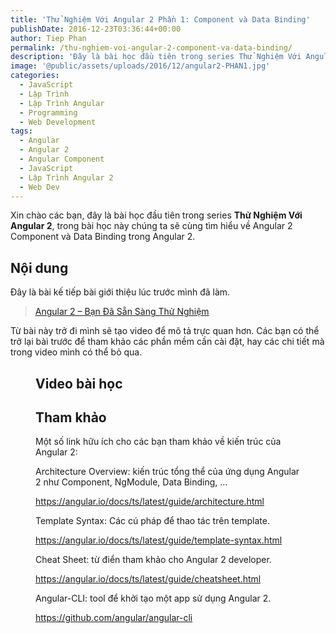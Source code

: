 ```yaml
---
title: 'Thử Nghiệm Với Angular 2 Phần 1: Component và Data Binding'
publishDate: 2016-12-23T03:36:44+00:00
author: Tiep Phan
permalink: /thu-nghiem-voi-angular-2-component-va-data-binding/
description: 'Đây là bài học đầu tiên trong series Thử Nghiệm Với Angular 2, trong bài học này chúng ta sẽ cùng tìm hiểu về Angular 2 Component và Data Binding trong Angular 2.'
image: '@public/assets/uploads/2016/12/angular2-PHAN1.jpg'
categories:
  - JavaScript
  - Lập Trình
  - Lập Trình Angular
  - Programming
  - Web Development
tags:
  - Angular
  - Angular 2
  - Angular Component
  - JavaScript
  - Lập Trình Angular 2
  - Web Dev
---
```


Xin chào các bạn, đây là bài học đầu tiên trong series **Thử Nghiệm Với Angular 2**, trong bài học này chúng ta sẽ cùng tìm hiểu về Angular 2 Component và Data Binding trong Angular 2.

## Nội dung

Đây là bài kế tiếp bài giới thiệu lúc trước mình đã làm.

<blockquote>
  <p>
    <a href="/angular-2-ban-da-san-sang-thu-nghiem/">Angular 2 – Bạn Đã Sẵn Sàng Thử Nghiệm</a>
  </p>
</blockquote>

Từ bài này trở đi mình sẽ tạo video để mô tả trực quan hơn. Các bạn có thể trở lại bài trước để tham khảo các phần mềm cần cài đặt, hay các chi tiết mà trong video mình có thể bỏ qua.
<Figure
  className="post-figure"
  src="@public/assets/uploads/2016/12/component-hierarchy.png"
  alt="Angular 2 Component Hierarchy"
  width="1280"
  height="720"
  caption="Angular 2 Component Hierarchy"
/>

## Video bài học

<Youtube id="eAYZVGhnYBg" />

## Tham khảo

Một số link hữu ích cho các bạn tham khảo về kiến trúc của Angular 2:

Architecture Overview: kiến trúc tổng thể của ứng dụng Angular 2 như Component, NgModule, Data Binding, &#8230;

<a href="https://angular.io/docs/ts/latest/guide/architecture.html" target="_blank" rel="noopener noreferrer">https://angular.io/docs/ts/latest/guide/architecture.html</a>

Template Syntax: Các cú pháp để thao tác trên template.

<a href="https://angular.io/docs/ts/latest/guide/template-syntax.html" target="_blank" rel="noopener noreferrer">https://angular.io/docs/ts/latest/guide/template-syntax.html</a>

Cheat Sheet: từ điển tham khảo cho Angular 2 developer.

<a href="https://angular.io/docs/ts/latest/guide/cheatsheet.html" target="_blank" rel="noopener noreferrer">https://angular.io/docs/ts/latest/guide/cheatsheet.html</a>

Angular-CLI: tool để khởi tạo một app sử dụng Angular 2.

<a href="https://github.com/angular/angular-cli" target="_blank" rel="noopener noreferrer">https://github.com/angular/angular-cli</a>
